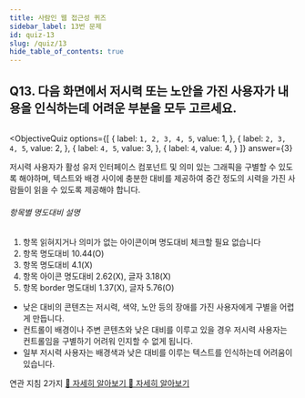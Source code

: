 ```yaml
---
title: 사람인 웹 접근성 퀴즈
sidebar_label: 13번 문제
id: quiz-13
slug: /quiz/13
hide_table_of_contents: true
---
```


## Q13. 다음 화면에서 저시력 또는 노안을 가진 사용자가 내용을 인식하는데 어려운 부분을 모두 고르세요.


<FigureBox>
  <img src={"../img/a11y/quiz-contrast.png"} alt="" />
</FigureBox>

<ObjectiveQuiz
  options={[
    {
      label: `1, 2, 3, 4, 5`,
      value: 1,
    },
    {
      label: `2, 3, 4, 5`,
      value: 2,
    },
    {
      label: `4, 5`,
      value: 3,
    },
    {
      label: `4`,
      value: 4,
    }
  ]}
  answer={3}
>
  <Correct>
    <p>저시력 사용자가 활성 유저 인터페이스 컴포넌트 및 의미 있는 그래픽을 구별할 수 있도록 해야하며, 텍스트와 배경 사이에 충분한 대비를 제공하여 중간 정도의 시력을 가진 사람들이 읽을 수 있도록 제공해야 합니다.</p>
    <h6>항목별 명도대비 설명</h6>
    <ol>
      <li>항목 읽혀지거나 의미가 없는 아이콘이며 명도대비 체크할 필요 없습니다</li>
      <li>항목 명도대비 10.44(O)</li>
      <li>항목 명도대비 4.1(X)</li>
      <li>항목 아이콘 명도대비 2.62(X), 글자 3.18(X)</li>
      <li>항목 border 명도대비 1.37(X), 글자 5.76(O)</li>
    </ol>
  </Correct>
  <ul>
    <li>낮은 대비의 콘텐츠는 저시력, 색약, 노안 등의 장애를 가진 사용자에게 구별을 어렵게 만듭니다.</li>
    <li>컨트롤이 배경이나 주변 콘텐츠와 낮은 대비를 이루고 있을 경우 저시력 사용자는 컨트롤임을 구별하기 어려워 인지할 수 없게 됩니다.</li>
    <li>일부 저시력 사용자는 배경색과 낮은 대비를 이루는 텍스트를 인식하는데 어려움이 있습니다.</li>
  </ul>
  <p>
    연관 지침 2가지
    <a href="https://sri-fe1.notion.site/a70d0cf66d7f48e68307f1749614f65c">
    🔎 자세히 알아보기
    </a>
    <a href="https://sri-fe1.notion.site/a13805c62b74442abe8e0e6b8d48abb5">
    🔎 자세히 알아보기
    </a>
  </p>
  
</ObjectiveQuiz>
